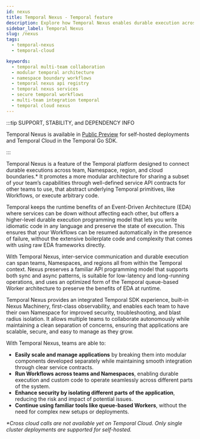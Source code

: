 ```yaml
---
id: nexus
title: Temporal Nexus - Temporal feature
description: Explore how Temporal Nexus enables durable execution across team and namespace boundaries and promotes a modular architecture that enables each team to have their own namespace for improved security, troubleshooting, and blast radius isolation.
sidebar_label: Temporal Nexus
slug: /nexus
tags:
  - temporal-nexus
  - temporal-cloud

keywords:
  - temporal multi-team collaboration
  - modular temporal architecture
  - namespace boundary workflows
  - temporal nexus api registry
  - temporal nexus services
  - secure temporal workflows
  - multi-team integration temporal
  - temporal cloud nexus
---
```


:::tip SUPPORT, STABILITY, and DEPENDENCY INFO

Temporal Nexus is available in [Public Preview](https://docs.temporal.io/evaluate/development-production-features/release-stages\#public-preview) for self-hosted deployments and Temporal Cloud in the Temporal Go SDK. 

:::

Temporal Nexus is a feature of the Temporal platform designed to connect durable executions across team, Namespace, region, and cloud boundaries.*
It promotes a more modular architecture for sharing a subset of your team’s capabilities through well-defined service API contracts for other teams to use, that abstract underlying Temporal primitives, like Workflows, or execute arbitrary code.

Temporal keeps the runtime benefits of an Event-Driven Architecture (EDA) where services can be down without affecting each other, but offers a higher-level durable execution programming model that lets you write idiomatic code in any language and preserve the state of execution.
This ensures that your Workflows can be resumed automatically in the presence of failure, without the extensive boilerplate code and complexity that comes with using raw EDA frameworks directly.

With Temporal Nexus, inter-service communication and durable execution can span teams, Namespaces, and regions all from within the Temporal context. 
Nexus preserves a familiar API programming model that supports both sync and async patterns, is suitable for low-latency and long-running operations, and uses an optimized form of the Temporal queue-based Worker architecture to preserve the benefits of EDA at runtime.

Temporal Nexus provides an integrated Temporal SDK experience, built-in Nexus Machinery, first-class observability, and enables each team to have their own Namespace for improved security, troubleshooting, and blast radius isolation.
It allows multiple teams to collaborate autonomously while maintaining a clean separation of concerns, ensuring that applications are scalable, secure, and easy to manage as they grow.

With Temporal Nexus, teams are able to:
- **Easily scale and manage applications** by breaking them into modular components developed separately while maintaining smooth integration through clear service contracts.
- **Run Workflows across teams and Namespaces**, enabling durable execution and custom code to operate seamlessly across different parts of the system.
- **Enhance security by isolating different parts of the application**, reducing the risk and impact of potential issues.
- **Continue using familiar tools like queue-based Workers**, without the need for complex new setups or deployments.

_*Cross cloud calls are not available yet on Temporal Cloud. Only single cluster deployments are supported for self-hosted._


